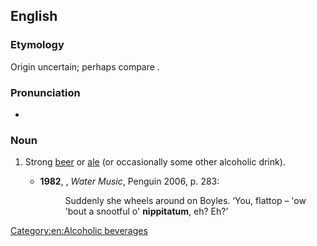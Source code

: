 ==English==
===Etymology===
Origin uncertain; perhaps compare {{term|nipperkin}}.

===Pronunciation===
*{{a|UK}} {{IPA|/nɪpɪˈtɑːtəm/|lang=en}}

===Noun===
{{en-noun}}

# {{context|now|_|rare|lang=en}} Strong [[beer]] or [[ale]] (or occasionally some other alcoholic drink). {{defdate|from 16th c.}}
#*'''1982''', {{w|TC Boyle}}, ''Water Music'', Penguin 2006, p. 283:
#*:Suddenly she wheels around on Boyles. ‘You, flattop – 'ow 'bout a snootful o' '''nippitatum''', eh? Eh?’

[[Category:en:Alcoholic beverages]]